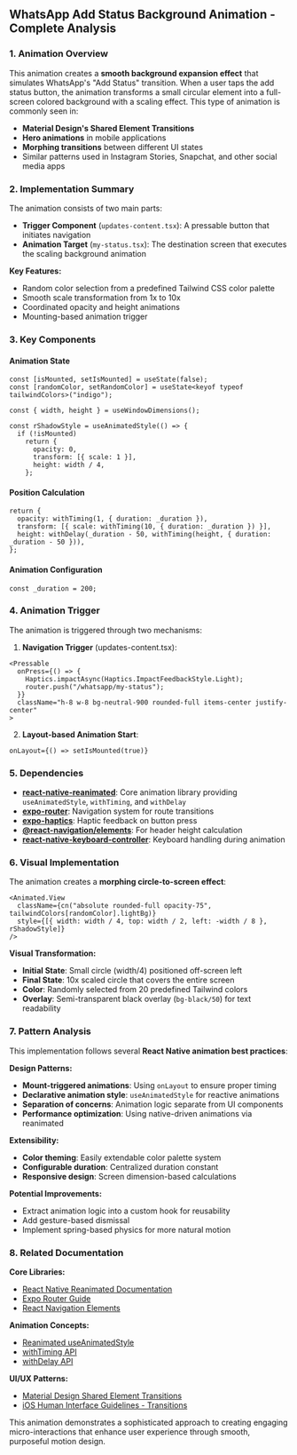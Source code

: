 ## WhatsApp Add Status Background Animation - Complete Analysis

### 1. Animation Overview

This animation creates a **smooth background expansion effect** that simulates WhatsApp's "Add Status" transition. When a user taps the add status button, the animation transforms a small circular element into a full-screen colored background with a scaling effect. This type of animation is commonly seen in:

- **Material Design's Shared Element Transitions**
- **Hero animations** in mobile applications
- **Morphing transitions** between different UI states
- Similar patterns used in Instagram Stories, Snapchat, and other social media apps

### 2. Implementation Summary

The animation consists of two main parts:
- **Trigger Component** (`updates-content.tsx`): A pressable button that initiates navigation
- **Animation Target** (`my-status.tsx`): The destination screen that executes the scaling background animation

**Key Features:**
- Random color selection from a predefined Tailwind CSS color palette
- Smooth scale transformation from 1x to 10x
- Coordinated opacity and height animations
- Mounting-based animation trigger

### 3. Key Components

#### Animation State
```35:46:src/apps/(u-z)/whatsapp/routes/my-status.tsx
const [isMounted, setIsMounted] = useState(false);
const [randomColor, setRandomColor] = useState<keyof typeof tailwindColors>("indigo");

const { width, height } = useWindowDimensions();

const rShadowStyle = useAnimatedStyle(() => {
  if (!isMounted)
    return {
      opacity: 0,
      transform: [{ scale: 1 }],
      height: width / 4,
    };
```

#### Position Calculation
```47:53:src/apps/(u-z)/whatsapp/routes/my-status.tsx
return {
  opacity: withTiming(1, { duration: _duration }),
  transform: [{ scale: withTiming(10, { duration: _duration }) }],
  height: withDelay(_duration - 50, withTiming(height, { duration: _duration - 50 })),
};
```

#### Animation Configuration
```27:27:src/apps/(u-z)/whatsapp/routes/my-status.tsx
const _duration = 200;
```

### 4. Animation Trigger

The animation is triggered through two mechanisms:

1. **Navigation Trigger** (updates-content.tsx):
```36:42:src/apps/(u-z)/whatsapp/components/updates-content.tsx
<Pressable
  onPress={() => {
    Haptics.impactAsync(Haptics.ImpactFeedbackStyle.Light);
    router.push("/whatsapp/my-status");
  }}
  className="h-8 w-8 bg-neutral-900 rounded-full items-center justify-center"
>
```

2. **Layout-based Animation Start**:
```62:64:src/apps/(u-z)/whatsapp/routes/my-status.tsx
onLayout={() => setIsMounted(true)}
```

### 5. Dependencies

- **[react-native-reanimated](https://docs.swmansion.com/react-native-reanimated/)**: Core animation library providing `useAnimatedStyle`, `withTiming`, and `withDelay`
- **[expo-router](https://expo.github.io/router/docs/)**: Navigation system for route transitions
- **[expo-haptics](https://docs.expo.dev/versions/latest/sdk/haptics/)**: Haptic feedback on button press
- **[@react-navigation/elements](https://reactnavigation.org/docs/elements/)**: For header height calculation
- **[react-native-keyboard-controller](https://github.com/kirillzyusko/react-native-keyboard-controller)**: Keyboard handling during animation

### 6. Visual Implementation

The animation creates a **morphing circle-to-screen effect**:

```57:61:src/apps/(u-z)/whatsapp/routes/my-status.tsx
<Animated.View
  className={cn("absolute rounded-full opacity-75", tailwindColors[randomColor].lightBg)}
  style={[{ width: width / 4, top: width / 2, left: -width / 8 }, rShadowStyle]}
/>
```

**Visual Transformation:**
- **Initial State**: Small circle (width/4) positioned off-screen left
- **Final State**: 10x scaled circle that covers the entire screen
- **Color**: Randomly selected from 20 predefined Tailwind colors
- **Overlay**: Semi-transparent black overlay (`bg-black/50`) for text readability

### 7. Pattern Analysis

This implementation follows several **React Native animation best practices**:

**Design Patterns:**
- **Mount-triggered animations**: Using `onLayout` to ensure proper timing
- **Declarative animation style**: `useAnimatedStyle` for reactive animations
- **Separation of concerns**: Animation logic separate from UI components
- **Performance optimization**: Using native-driven animations via reanimated

**Extensibility:**
- **Color theming**: Easily extendable color palette system
- **Configurable duration**: Centralized duration constant
- **Responsive design**: Screen dimension-based calculations

**Potential Improvements:**
- Extract animation logic into a custom hook for reusability
- Add gesture-based dismissal
- Implement spring-based physics for more natural motion

### 8. Related Documentation

**Core Libraries:**
- [React Native Reanimated Documentation](https://docs.swmansion.com/react-native-reanimated/)
- [Expo Router Guide](https://expo.github.io/router/docs/)
- [React Navigation Elements](https://reactnavigation.org/docs/elements/)

**Animation Concepts:**
- [Reanimated useAnimatedStyle](https://docs.swmansion.com/react-native-reanimated/docs/core/useAnimatedStyle)
- [withTiming API](https://docs.swmansion.com/react-native-reanimated/docs/animations/withTiming)
- [withDelay API](https://docs.swmansion.com/react-native-reanimated/docs/animations/withDelay)

**UI/UX Patterns:**
- [Material Design Shared Element Transitions](https://material.io/design/motion/shared-axis.html)
- [iOS Human Interface Guidelines - Transitions](https://developer.apple.com/design/human-interface-guidelines/ios/visual-design/animation/)

This animation demonstrates a sophisticated approach to creating engaging micro-interactions that enhance user experience through smooth, purposeful motion design.